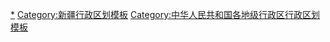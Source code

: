 {{Navbox
|listclass = hlist
|name = 克孜勒苏柯尔克孜自治州行政区划
|title = [[克孜勒苏柯尔克孜自治州]]行政区划
|above = 省级行政区：[[新疆维吾尔自治区]]　　政府驻地：[[阿图什市]]
|image = [[File:Administrative Division Kizilsu.png|150px]]
|state = {{{state<includeonly>|collapsed</includeonly>}}}

|group1style = background: #ececec; text-align: center;
|group1 = [[县级行政区]]
|liststyle = background: #ececec; text-align: center;
|list1 = 4[[县级行政区]]（1[[县级市]]、3[[县 (中华人民共和国)|县]]）；38[[乡级行政区]]（2[[街道办事处]]、6[[行政建制镇|镇]]、29[[乡 (中华人民共和国)|乡]]、1[[民族乡]]）

|group2 = [[县级市]]
|groupstyle = text-align: center;
|list2 = {{Navbox|child

|group1 = [[阿图什市]]
|list1 =  {{Navbox|child
|group1 = 2街道
|list1 = 
* [[幸福路街道 (阿图什市)|幸福路街道]]
* [[光明路街道 (阿图什市)|光明路街道]]
|group2 = 1镇
|list2 = 
* [[上阿图什镇]]
|group3 = 6乡
|list3 = 
* [[松他克乡]]
* [[阿扎克乡]]
* [[阿湖乡]]
* [[格达良乡]]
* [[哈拉峻乡]]
* [[吐古买提乡]]
}}
}}

|group3 = [[县 (中华人民共和国)|县]]
|list3 = {{Navbox|child

|group1 = [[阿克陶县]]
|list1 =  {{Navbox|child
|group1 = 2镇
|list1 = 
* [[阿克陶镇]]
* [[奥依塔克镇]]
|group2 = 9乡
|list2 = 
* [[玉麦乡 (阿克陶县)|玉麦乡]]
* [[皮拉勒乡]]
* [[巴仁乡 (阿克陶县)|巴仁乡]]
* [[喀热克其克乡]]
* [[加马铁热克乡]]
* [[木吉乡 (阿克陶县)|木吉乡]]
* [[布伦口乡]]
* [[克孜勒陶乡]]
* [[恰尔隆乡]]
|group3 = 1民族乡
|list3 = 
* [[塔尔塔吉克族乡]]
}}

|group2 = [[阿合奇县]]
|list2 =  {{Navbox|child
|group1 = 1镇
|list1 = 
* [[阿合奇镇]]
|group2 = 5乡
|list2 = 
* [[库兰萨日克乡]]
* [[色帕巴依乡]]
* [[苏木塔什乡]]
* [[哈拉奇乡]]
* [[哈拉布拉克乡]]
}}

|group3 = [[乌恰县]]
|list3 =  {{Navbox|child
|group1 = 2镇
|list1 = 
* [[乌恰镇 (乌恰县)|乌恰镇]]
* [[康苏镇]]
|group2 = 9乡
|list2 = 
* [[乌鲁克恰提乡]]
* [[吾合沙鲁乡]]
* [[膘尔托阔依乡]]
* [[黑孜苇乡]]
* [[托云乡]]
* [[铁列克乡]]
* [[巴音库鲁提乡]]
* [[波斯坦铁列克乡]]
* [[吉根乡]]
}}
}}
}}
<noinclude>
[[Category:克孜勒苏行政区划|*]]
[[Category:新疆行政区划模板]]
[[Category:中华人民共和国各地级行政区行政区划模板]]
</noinclude>